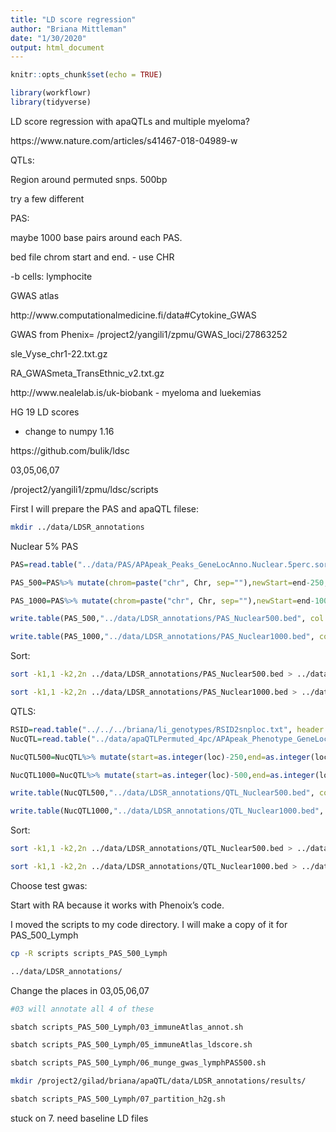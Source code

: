 ```yaml
---
title: "LD score regression"
author: "Briana Mittleman"
date: "1/30/2020"
output: html_document
---
```


```r
knitr::opts_chunk$set(echo = TRUE)
```


```r
library(workflowr)
library(tidyverse)
```

LD score regression with apaQTLs and multiple myeloma? 

https://www.nature.com/articles/s41467-018-04989-w

QTLs:

Region around permuted snps. 500bp

try a few different

PAS:

maybe 1000 base pairs around each PAS.

bed file chrom start and end. - use CHR

-b cells: lymphocite 


GWAS atlas 

http://www.computationalmedicine.fi/data#Cytokine_GWAS

GWAS from Phenix= /project2/yangili1/zpmu/GWAS_loci/27863252 

sle_Vyse_chr1-22.txt.gz 

RA_GWASmeta_TransEthnic_v2.txt.gz

http://www.nealelab.is/uk-biobank - myeloma and luekemias 

HG 19 LD scores 

- change to numpy 1.16 

https://github.com/bulik/ldsc

03,05,06,07

/project2/yangili1/zpmu/ldsc/scripts



First I will prepare the PAS and apaQTL filese: 

```bash
mkdir ../data/LDSR_annotations
```

Nuclear 5% PAS 
```r
PAS=read.table("../data/PAS/APApeak_Peaks_GeneLocAnno.Nuclear.5perc.sort.bed",col.names = c("Chr","start","end","name","score","stand"),stringsAsFactors = F)

PAS_500=PAS%>% mutate(chrom=paste("chr", Chr, sep=""),newStart=end-250, newEnd=end+250 ) %>% select(chrom,newStart,newEnd)

PAS_1000=PAS%>% mutate(chrom=paste("chr", Chr, sep=""),newStart=end-1000, newEnd=end+1000 ) %>% select(chrom, newStart,newEnd)
```

```r
write.table(PAS_500,"../data/LDSR_annotations/PAS_Nuclear500.bed", col.names = F, row.names = F, quote = F, sep="\t")

write.table(PAS_1000,"../data/LDSR_annotations/PAS_Nuclear1000.bed", col.names = F, row.names = F, quote = F, sep="\t")
```

Sort:  

```bash
sort -k1,1 -k2,2n ../data/LDSR_annotations/PAS_Nuclear500.bed > ../data/LDSR_annotations/PAS_Nuclear500.sort.bed

sort -k1,1 -k2,2n ../data/LDSR_annotations/PAS_Nuclear1000.bed > ../data/LDSR_annotations/PAS_Nuclear1000.sort.bed
```


QTLS: 

```r
RSID=read.table("../../../briana/li_genotypes/RSID2snploc.txt", header = T, stringsAsFactors = F, col.names = c("snp","sid", "ref","alt"))
NucQTL=read.table("../data/apaQTLPermuted_4pc/APApeak_Phenotype_GeneLocAnno.Nuclear_permResBH.txt", header = T ,stringsAsFactors = F) %>% inner_join(RSID, by="sid") %>% separate(snp, into=c("chr","loc"),sep=":")

NucQTL500=NucQTL%>% mutate(start=as.integer(loc)-250,end=as.integer(loc)+250, chrom=paste("chr",chr,by="")) %>% select(chrom,start,end)

NucQTL1000=NucQTL%>% mutate(start=as.integer(loc)-500,end=as.integer(loc)+500, chrom=paste("chr",chr,by="")) %>% select(chrom,start,end)
```



```r
write.table(NucQTL500,"../data/LDSR_annotations/QTL_Nuclear500.bed", col.names = F, row.names = F, quote = F, sep="\t")

write.table(NucQTL1000,"../data/LDSR_annotations/QTL_Nuclear1000.bed", col.names = F, row.names = F, quote = F, sep="\t")
```

Sort:  

```bash
sort -k1,1 -k2,2n ../data/LDSR_annotations/QTL_Nuclear500.bed > ../data/LDSR_annotations/QTL_Nuclear500.sort.bed

sort -k1,1 -k2,2n ../data/LDSR_annotations/QTL_Nuclear1000.bed > ../data/LDSR_annotations/QTL_Nuclear1000.sort.bed
```


Choose test gwas:  

Start with RA because it works with Phenoix's code. 

I moved the scripts to my code directory. I will make a copy of it for PAS_500_Lymph

```bash
cp -R scripts scripts_PAS_500_Lymph

../data/LDSR_annotations/

```

Change the places in 03,05,06,07

```bash
#03 will annotate all 4 of these  

sbatch scripts_PAS_500_Lymph/03_immuneAtlas_annot.sh 

sbatch scripts_PAS_500_Lymph/05_immuneAtlas_ldscore.sh

sbatch scripts_PAS_500_Lymph/06_munge_gwas_lymphPAS500.sh

mkdir /project2/gilad/briana/apaQTL/data/LDSR_annotations/results/

sbatch scripts_PAS_500_Lymph/07_partition_h2g.sh 
```

stuck on 7. need baseline LD files 

